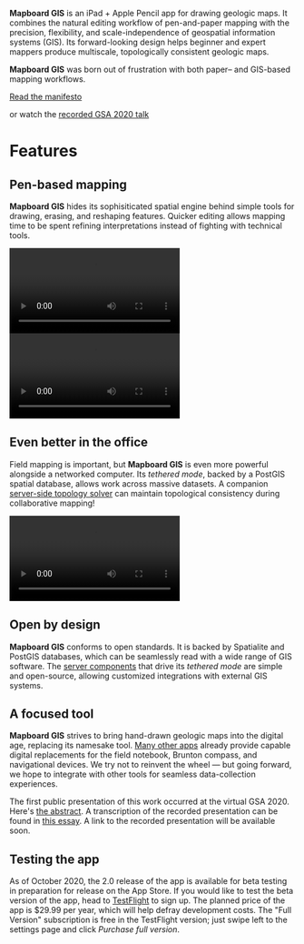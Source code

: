 
**Mapboard GIS** is an iPad + Apple Pencil app for drawing geologic maps.
It combines the natural editing workflow of pen-and-paper mapping with
the precision, flexibility, and scale-independence of geospatial information
systems (GIS). Its forward-looking design helps beginner and expert
mappers produce multiscale, topologically consistent geologic
maps.

<div className="manifesto">
  <div className="manifesto-text">

  **Mapboard GIS** was born out of frustration with <!--the shortcomings of -->both paper– and GIS-based mapping workflows.

  </div>
  <div class="buttons">
    <a class="link-button manifesto-link" href="https://davenquinn.com/blog/2020/10/mapboard-gis">
      Read the manifesto
    </a>
    <p class="caption">or watch the <a href="https://www.youtube.com/watch?v=5TGNi530H5M">recorded GSA 2020 talk</a></p>
  </div>
</div>

# Features

<div className="callout-panel">

<div className="callout two-col">

<div>

## Pen-based mapping

**Mapboard GIS** hides its sophisiticated spatial engine behind simple
tools for drawing, erasing, and reshaping features.
Quicker editing allows mapping time to be spent refining interpretations
instead of fighting with technical tools.

</div>

<video autoPlay loop src="//sfo2.digitaloceanspaces.com/mapboard-gis-assets/mapboard-intro.mp4" type="video/mp4" />


</div>

<div className="callout two-col">

<video autoPlay loop src="//sfo2.digitaloceanspaces.com/mapboard-gis-assets/mapboard-topology.mp4" type="video/mp4" />

<div>

## Topology-aware

In typical GIS mapping workflows, contacts are fully digitized prior to
"closing" linework to form unit polygons. The iterative topological
solver within **Mapboard GIS** keeps the structure of the map consistent
as mapping progresses.

</div>

</div>

<div className="callout two-col">

<div>

## Even better in the office

Field mapping is important, but **Mapboard GIS** is even more powerful alongside a networked computer.
Its *tethered mode*, backed by a PostGIS spatial database,
allows work across massive datasets. A companion [server-side
topology solver](https://github.com/davenquinn/PostGIS-Geologic-Map) can
maintain topological consistency during collaborative
mapping!

</div>

<video autoPlay loop src="//sfo2.digitaloceanspaces.com/mapboard-gis-assets/tethered-mode.mp4" type="video/mp4" /> 

</div>


<div className="callout">

## Open by design

**Mapboard GIS** conforms to open standards. It is backed by Spatialite and
PostGIS databases, which can be seamlessly read with a wide range of GIS
software. The [server components](https://github.com/davenquinn/mapboard-server)
that drive its *tethered mode* are
simple and open-source, allowing
customized integrations with external GIS systems.

</div>

<div className="callout">

## A focused tool

**Mapboard GIS** strives to bring hand-drawn geologic maps into the digital age, replacing
its namesake tool.
[Many other apps](/comparisons) already provide
capable digital replacements for the field notebook, Brunton compass, and navigational
devices. We try not to reinvent the wheel — but going forward, we hope to integrate
with other tools for seamless data-collection experiences.

</div>

</div>

The first public presentation of this work occurred at the virtual GSA 2020.
Here's [the abstract](https://gsa.confex.com/gsa/2020AM/meetingapp.cgi/Paper/359493).
A transcription of the recorded presentation can be found in
[this essay](https://davenquinn.com/blog/2020/10/mapboard-gis).
A link to the recorded presentation will be available soon.


## Testing the app

As of October 2020, the 2.0 release of the app is available for beta testing in preparation for release on the App Store.
If you would like to test the beta version of the app,
head to [TestFlight](https://testflight.apple.com/join/0TfVlWyN) to sign up.
The planned price of the app is $29.99 per year, which will help defray development costs.
The "Full Version" subscription is free in the TestFlight version; just swipe left
to the settings page and click _Purchase full version_.

